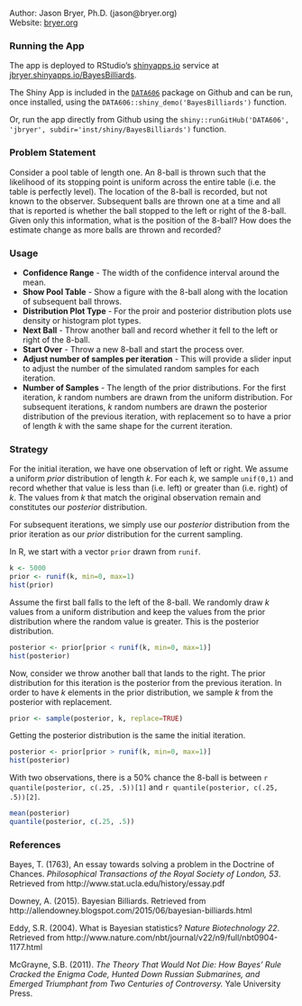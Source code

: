 Author: Jason Bryer, Ph.D. (jason@bryer.org)  
Website: [bryer.org](http://jason.bryer.org)

### Running the App

The app is deployed to RStudio's [shinyapps.io](https://jbryer.shinyapps.io/BayesBilliards/) service at [jbryer.shinyapps.io/BayesBilliards](https://jbryer.shinyapps.io/BayesBilliards).

The Shiny App is included in the [`DATA606`](https://github.com/jbryer/DATA606) package on Github and can be run, once installed, using the `DATA606::shiny_demo('BayesBilliards')` function.

Or, run the app directly from Github using the `shiny::runGitHub('DATA606', 'jbryer', subdir='inst/shiny/BayesBilliards')` function.

### Problem Statement

Consider a pool table of length one. An 8-ball is thrown such that the likelihood of its stopping point is uniform across the entire table (i.e. the table is perfectly level). The location of the 8-ball is recorded, but not known to the observer. Subsequent balls are thrown one at a time and all that is reported is whether the ball stopped to the left or right of the 8-ball. Given only this information, what is the position of the 8-ball? How does the estimate change as more balls are thrown and recorded?

### Usage

* **Confidence Range** - The width of the confidence interval around the mean.
* **Show Pool Table** - Show a figure with the 8-ball along with the location of subsequent ball throws.
* **Distribution Plot Type** - For the proir and posterior distribution plots use density or histogram plot types.
* **Next Ball** - Throw another ball and record whether it fell to the left or right of the 8-ball.
* **Start Over** - Throw a new 8-ball and start the process over.
* **Adjust number of samples per iteration** - This will provide a slider input to adjust the number of the simulated random samples for each iteration.
* **Number of Samples** - The length of the prior distributions. For the first iteration, *k* random numbers are drawn from the uniform distribution. For subsequent iterations, *k* random numbers are drawn the posterior distribution of the previous iteration, with replacement so to have a prior of length *k* with the same shape for the current iteration.

### Strategy

For the initial iteration, we have one observation of left or right. We assume a uniform *prior* distribution of length *k*. For each *k*, we sample `unif(0,1)` and record whether that value is less than (i.e. left) or greater than (i.e. right) of *k*. The values from *k* that match the original observation remain and constitutes our *posterior* distribution.

For subsequent iterations, we simply use our *posterior* distribution from the prior iteration as our *prior* distribution for the current sampling.

In R, we start with a vector `prior` drawn from `runif`.

```r
k <- 5000
prior <- runif(k, min=0, max=1)
hist(prior)
```

Assume the first ball falls to the left of the 8-ball. We randomly draw *k* values from a uniform distribution and keep the values from the prior distribution where the random value is greater. This is the posterior distribution.

```r
posterior <- prior[prior < runif(k, min=0, max=1)]
hist(posterior)
```

Now, consider we throw another ball that lands to the right. The prior distribution for this iteration is the posterior from the previous iteration. In order to have *k* elements in the prior distribution, we sample *k* from the posterior with replacement.

```r
prior <- sample(posterior, k, replace=TRUE)
```

Getting the posterior distribution is the same the initial iteration.

```r
posterior <- prior[prior > runif(k, min=0, max=1)]
hist(posterior)
```

With two observations, there is a 50% chance the 8-ball is between `r quantile(posterior, c(.25, .5))[1]` and `r quantile(posterior, c(.25, .5))[2]`.

```r
mean(posterior)
quantile(posterior, c(.25, .5))
```


### References

Bayes, T. (1763), An essay towards solving a problem in the Doctrine of Chances. *Philosophical Transactions of the Royal Society of London, 53*. Retrieved from http://www.stat.ucla.edu/history/essay.pdf

Downey, A. (2015). Bayesian Billiards. Retrieved from http://allendowney.blogspot.com/2015/06/bayesian-billiards.html

Eddy, S.R. (2004). What is Bayesian statistics? *Nature Biotechnology 22*. Retrieved from http://www.nature.com/nbt/journal/v22/n9/full/nbt0904-1177.html

McGrayne, S.B. (2011). *The Theory That Would Not Die: How Bayes' Rule Cracked the Enigma Code, Hunted Down Russian Submarines, and Emerged Triumphant from Two Centuries of Controversy.* Yale University Press.


